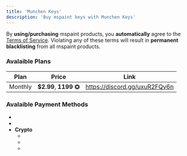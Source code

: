 ```yaml
---
title: 'Munchen Keys'
description: 'Buy mspaint keys with Munchen Keys'
---
```


<Callout type="warn">By **using/purchasing** mspaint products, you **automatically** agree to the [Terms of Service](https://www.mspaint.cc/tos). Violating any of these terms will result in **permanent blacklisting** from all mspaint products.</Callout>

### Avalaible Plans
| Plan          | Price                   | Link                                                                                                                      |
|-------------- | ----------------------- | -------------------------------- |
| Monthly       | **$2.99**, **1199 ⏣**  | https://discord.gg/uxuR2FQv6n    |

### Avalaible Payment Methods
- <PaymentItem icon="papara.png" name="Papara" />
- <PaymentItem icon="Robux.svg" name="Robux/Robux Giftcards" />
- **Crypto**
    - <PaymentItem icon="btc.svg"    name="Bitcoin" />
    - <PaymentItem icon="ltc.svg"    name="Litecoin" />
    - <PaymentItem icon="eth.svg"    name="Ethereum" />